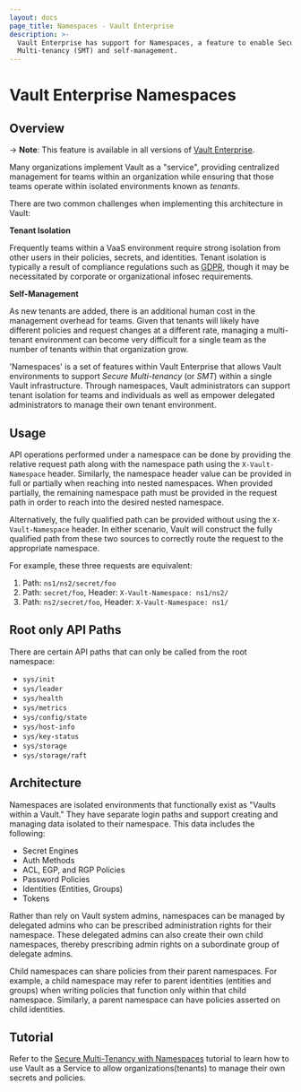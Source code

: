 ```yaml
---
layout: docs
page_title: Namespaces - Vault Enterprise
description: >-
  Vault Enterprise has support for Namespaces, a feature to enable Secure
  Multi-tenancy (SMT) and self-management.
---
```


# Vault Enterprise Namespaces

## Overview

-> **Note**: This feature is available in all versions of [Vault Enterprise](https://www.hashicorp.com/products/vault/).

Many organizations implement Vault as a "service", providing centralized
management for teams within an organization while ensuring that those teams
operate within isolated environments known as _tenants_.

There are two common challenges when implementing this architecture in Vault:

**Tenant Isolation**

Frequently teams within a VaaS environment require strong isolation from other
users in their policies, secrets, and identities. Tenant isolation is typically a
result of compliance regulations such as [GDPR](https://www.eugdpr.org/), though it may
be necessitated by corporate or organizational infosec requirements.

**Self-Management**

As new tenants are added, there is an additional human cost in the management
overhead for teams. Given that tenants will likely have different policies and
request changes at a different rate, managing a multi-tenant environment can
become very difficult for a single team as the number of tenants within that
organization grow.

'Namespaces' is a set of features within Vault Enterprise that allows Vault
environments to support _Secure Multi-tenancy_ (or _SMT_) within a single Vault
infrastructure. Through namespaces, Vault administrators can support tenant isolation
for teams and individuals as well as empower delegated administrators to manage their
own tenant environment.

## Usage

API operations performed under a namespace can be done by providing the relative
request path along with the namespace path using the `X-Vault-Namespace` header.
Similarly, the namespace header value can be provided in full or partially when
reaching into nested namespaces. When provided partially, the remaining
namespace path must be provided in the request path in order to reach into the
desired nested namespace.

Alternatively, the fully qualified path can be provided without using the
`X-Vault-Namespace` header. In either scenario, Vault will construct the fully
qualified path from these two sources to correctly route the request to the
appropriate namespace.

For example, these three requests are equivalent:

1. Path: `ns1/ns2/secret/foo`
2. Path: `secret/foo`, Header: `X-Vault-Namespace: ns1/ns2/`
3. Path: `ns2/secret/foo`, Header: `X-Vault-Namespace: ns1/`

## Root only API Paths

There are certain API paths that can only be called from the root namespace:

- `sys/init`
- `sys/leader`
- `sys/health`
- `sys/metrics`
- `sys/config/state`
- `sys/host-info`
- `sys/key-status`
- `sys/storage`
- `sys/storage/raft`

## Architecture

Namespaces are isolated environments that functionally exist as "Vaults within a Vault."
They have separate login paths and support creating and managing data isolated to their
namespace. This data includes the following:

- Secret Engines
- Auth Methods
- ACL, EGP, and RGP Policies
- Password Policies
- Identities (Entities, Groups)
- Tokens

Rather than rely on Vault system admins, namespaces can be managed by delegated admins who
can be prescribed administration rights for their namespace. These delegated admins can also
create their own child namespaces, thereby prescribing admin rights on a subordinate group
of delegate admins.

Child namespaces can share policies from their parent namespaces. For example, a child namespace
may refer to parent identities (entities and groups) when writing policies that function only
within that child namespace. Similarly, a parent namespace can have policies asserted on child
identities.

## Tutorial

Refer to the [Secure Multi-Tenancy with Namespaces](/vault/tutorials/enterprise/namespaces)
tutorial to learn how to use Vault as a Service to allow organizations(tenants) to manage their own secrets and policies.
